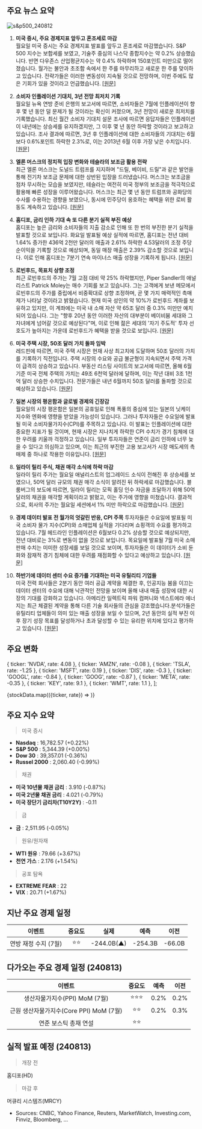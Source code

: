 ## 주요 뉴스 요약

![s&p500_240812](/map/240812.png)

1. **미국 증시, 주요 경제지표 앞두고 혼조세로 마감**  
   월요일 미국 증시는 주요 경제지표 발표를 앞두고 혼조세로 마감했습니다. S&P 500 지수는 보합세를 보였고, 기술주 중심의 나스닥 종합지수는 약 0.2% 상승했습니다. 반면 다우존스 산업평균지수는 약 0.4% 하락하며 150포인트 미만으로 떨어졌습니다. 월가는 불안과 초조함 속에서 한 주를 마무리하고 새로운 한 주를 맞이하고 있습니다. 전략가들은 이러한 변동성이 지속될 것으로 전망하며, 이번 주에도 많은 기회가 있을 것이라고 언급했습니다. [[원문]](https://finance.yahoo.com/news/stock-market-today-nasdaq-edges-higher-dow-drops-as-investors-await-key-signals-on-inflation-economy-200123816.html)

2. **소비자 인플레이션 기대치, 3년 전망 최저치 기록**  
   월요일 뉴욕 연방 준비 은행의 보고서에 따르면, 소비자들은 7월에 인플레이션이 향후 몇 년 동안 덜 문제가 될 것이라는 확신이 커졌으며, 3년 전망이 새로운 최저치를 기록했습니다. 최신 월간 소비자 기대치 설문 조사에 따르면 응답자들은 인플레이션이 내년에는 상승세를 유지하겠지만, 그 이후 몇 년 동안 하락할 것이라고 보고하고 있습니다. 조사 결과에 따르면, 3년 후 인플레이션에 대한 소비자들의 기대치는 6월보다 0.6%포인트 하락한 2.3%로, 이는 2013년 6월 이후 가장 낮은 수치입니다. [[원문]](https://www.cnbc.com/2024/08/12/three-year-inflation-outlook-hits-record-low-in-new-york-fed-consumer-survey.html)

3. **엘론 머스크의 정치적 입장 변화와 테슬라의 보조금 활용 전략**  
    최근 엘론 머스크는 도널드 트럼프를 지지하며 "드릴, 베이비, 드릴"과 같은 발언을 통해 전기차 보조금 문제에 대한 상반된 입장을 드러냈습니다. 머스크는 보조금을 점차 무시하는 모습을 보였지만, 테슬라는 여전히 미국 정부의 보조금을 적극적으로 활용해 빠른 성장을 이루어왔습니다.
   머스크는 최근 몇 년 동안 트럼프와 공화당의 수사를 수용하는 경향을 보였으나, 동시에 민주당이 옹호하는 혜택을 위한 로비 활동도 계속하고 있습니다. [[원문]](https://www.reuters.com/world/us/musk-embraces-trump-scorns-subsidies-tesla-still-lobbies-us-benefits-2024-08-12/)

4. **홈디포, 금리 인하 기대 속 또 다른 분기 실적 부진 예상**  
   홈디포는 높은 금리와 소비자들의 지출 감소로 인해 또 한 번의 부진한 분기 실적을 발표할 것으로 보입니다. 화요일 발표될 예상 실적에 따르면, 홈디포는 전년 대비 1.64% 증가한 436억 2천만 달러의 매출과 2.61% 하락한 4.53달러의 조정 주당 순이익을 기록할 것으로 예상되며, 동일 매장 매출은 2.39% 감소할 것으로 보입니다. 이로 인해 홈디포는 7분기 연속 마이너스 매출 성장을 기록하게 됩니다. [[원문]](https://finance.yahoo.com/news/home-depot-expected-to-see-another-quarter-of-soft-earnings-as-potential-rate-cut-comes-into-view-190619336.html)

5. **로빈후드, 목표치 상향 조정**  
   최근 로빈후드의 주가는 7월 고점 대비 약 25% 하락했지만, Piper Sandler의 애널리스트 Patrick Moley는 매수 기회를 보고 있습니다. 그는 고객에게 보낸 메모에서 로빈후드의 주가를 중립에서 비중확대로 상향 조정하며, 곧 몇 가지 매력적인 촉매제가 나타날 것이라고 밝혔습니다. 현재 미국 성인의 약 10%가 로빈후드 계좌를 보유하고 있지만, 이 계좌에는 미국 내 소매 자산 약 65조 달러 중 0.3% 미만만 예치되어 있습니다. 그는 "향후 20년 동안 이러한 자산의 대부분이 베이비붐 세대와 그 자녀에게 넘어갈 것으로 예상된다"며, 이로 인해 젊은 세대의 '자기 주도적' 투자 선호도가 높아지는 가운데 로빈후드가 혜택을 받을 것으로 보입니다. [[원문]](https://www.marketwatch.com/story/how-robinhood-can-win-a-bigger-piece-of-the-65-trillion-pie-of-investable-assets-097ae150?mod=home-page)

6. **미국 주택 시장, 50조 달러 가치 돌파 임박**  
   레드핀에 따르면, 미국 주택 시장은 현재 사상 최고치에 도달하며 50조 달러의 가치를 기록하기 직전입니다. 주택 시장의 수요와 공급 불균형이 지속되면서 주택 가격이 급격히 상승하고 있습니다. 부동산 리스팅 사이트의 보고서에 따르면, 올해 6월 기준 미국 전체 주택의 가치는 49조 6천억 달러에 달하며, 이는 작년 대비 3조 1천억 달러 상승한 수치입니다. 전문가들은 내년 6월까지 50조 달러를 돌파할 것으로 예상하고 있습니다. [[원문]](https://finance.yahoo.com/news/us-housing-market-verge-hitting-140841398.html)

7. **일본 시장의 평온함과 글로벌 경제의 긴장감**  
   월요일의 시장 평온함은 일본의 공휴일로 인해 폭풍의 중심에 있는 일본의 닛케이 지수와 엔화에 영향을 받았을 가능성이 있습니다. 그러나 투자자들은 수요일에 발표될 미국 소비자물가지수(CPI)를 주목하고 있습니다. 이 발표는 인플레이션에 대한 중요한 지표가 될 것이며, 현재 시장은 지나치게 하락한 CPI 수치가 경기 침체에 대한 우려를 키울까 걱정하고 있습니다. 일부 투자자들은 연준이 금리 인하에 너무 늦을 수 있다고 의심하고 있으며, 이는 최근의 부진한 고용 보고서가 시장 매도세의 촉매제 중 하나로 작용한 이유입니다. [[원문]](https://finance.yahoo.com/news/morning-bid-newfound-market-calm-214936291.html)

8. **일라이 릴리 주식, 채권 매각 소식에 하락 마감**  
   일라이 릴리 주가는 월요일 애널리스트의 업그레이드 소식이 전해진 후 상승세를 보였으나, 50억 달러 규모의 채권 매각 소식이 알려진 뒤 하락세로 마감했습니다. 블룸버그의 보도에 따르면, 일라이 릴리는 모픽 홀딩 인수 자금을 조달하기 위해 50억 달러의 채권을 매각할 계획이라고 밝혔고, 이는 주가에 영향을 미쳤습니다. 결과적으로, 회사의 주가는 월요일 세션에서 1% 미만 하락으로 마감했습니다. [[원문]](https://finance.yahoo.com/news/eli-lilly-stock-finishes-lower-214916768.html)

9. **경제 데이터 발표 전 월가의 엇갈린 반응, CPI 주목**
   투자자들은 수요일에 발표될 미국 소비자 물가 지수(CPI)와 소매업체 실적을 기다리며 쇼핑객의 수요를 평가하고 있습니다. 7월 헤드라인 인플레이션은 6월보다 0.2% 상승할 것으로 예상되지만, 전년 대비로는 3%로 변동이 없을 것으로 보입니다. 목요일에 발표될 7월 미국 소매판매 수치는 미미한 성장세를 보일 것으로 보이며, 투자자들은 이 데이터가 소비 둔화와 잠재적 경기 침체에 대한 우려를 재점화할 수 있다고 예상하고 있습니다. [[원문]](https://www.investing.com/news/economy-news/futures-muted-ahead-of-datapacked-week-with-cpi-in-focus-3565888)

10. **하반기에 데이터 센터 수요 증가를 기대하는 미국 유틸리티 기업들**  
     미국 전력 회사들은 2분기 동안 여러 공급 계약을 체결한 후, 인공지능 붐을 이끄는 데이터 센터의 수요에 대해 낙관적인 전망을 보이며 올해 내내 매출 성장에 대한 시장의 기대를 강화하고 있습니다. 아메리칸 일렉트릭 파워 컴퍼니와 넥스트에라 에너지는 최근 체결된 계약을 통해 다른 기술 회사들의 관심을 강조했습니다.분석가들은 유틸리티 업체들이 의미 있는 매출 성장을 보일 수 있으며, 2년 동안의 실적 부진 이후 장기 성장 목표를 달성하거나 초과 달성할 수 있는 유리한 위치에 있다고 평가하고 있습니다. [[원문]](https://www.investing.com/news/stock-market-news/us-utilities-poised-to-ride-data-center-demand-wave-in-second-half-3567253)

## 주요 변화

  { ticker: 'NVDA', rate: 4.08 },
  { ticker: 'AMZN', rate: -0.08 },
  { ticker: 'TSLA', rate: -1.25 },
  { ticker: 'MSFT', rate: 0.19 },
  { ticker: 'DIS', rate: -0.3 },
  { ticker: 'GOOGL', rate: -0.84 },
  { ticker: 'GOOG', rate: -0.87 },
  { ticker: 'META', rate: -0.35 },
  { ticker: 'KEY', rate: 9.1 },
  { ticker: 'WMT', rate: 1.1 },
];

{stockData.map(({ticker, rate}) => <StockCardMini ticker={ticker} rate={rate}></StockCardMini>)}

## 주요 지수 요약

> 미국 증시

- **Nasdaq** : 16,782.57 (+0.22%)
- **S&P 500** : 5,344.39 (+0.00%)
- **Dow 30** : 39,357.01 (-0.36%)
- **Russel 2000** : 2,060.40 (-0.99%)

> 채권

- **미국 10년물 채권 금리** : 3.910 (-0.87%)
- **미국 2년물 채권 금리** : 4.021 (-0.79%)
- **미국 장단기 금리차(T10Y2Y)** : -0.11

> 금

- **금** : 2,511.95 (-0.05%)

> 원유/원자재

- **WTI 원유** : 79.66 (+3.67%)
- **천연 가스** : 2.176 (+1.54%)

> 공포 탐욕

- **EXTREME FEAR** : 22
- **VIX** : 20.71 (+1.67%)

## 지난 주요 경제 일정

|        이벤트        | 중요도 |    실제    |  예측   | 이전   |
| :------------------: | :----: | :--------: | :-----: | ------ |
| 연방 재정 수지 (7월) |  ⭐⭐  | -244.0B(▲) | -254.3B | -66.0B |

## 다가오는 주요 경제 일정 (240813)

|                 이벤트                  | 중요도 | 예측 | 이전 |
| :-------------------------------------: | :----: | :--: | :--: |
|      생산자물가지수(PPI) MoM (7월)      | ⭐⭐⭐ | 0.2% | 0.2% |
| 근원 생산자물가지수(Core PPI) MoM (7월) |  ⭐⭐  | 0.2% | 0.3% |
|          연준 보스틱 총재 연설          |  ⭐⭐  |      |      |

## 실적 발표 예정 (240813)

> 개장 전

홈디포(HD)

> 마감 후

머큐리 시스템즈(MRCY)

- Sources: CNBC, Yahoo Finance, Reuters, MarketWatch, Investing.com, Finviz, Bloomberg, ...
